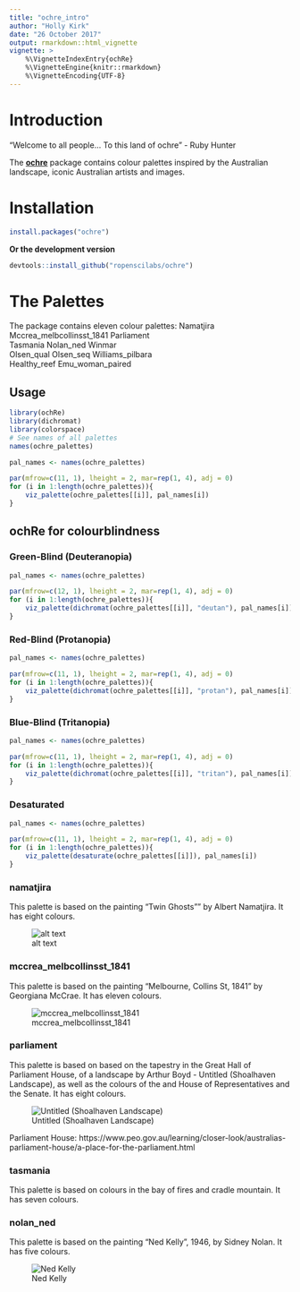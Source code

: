 ```yaml
---
title: "ochre_intro"
author: "Holly Kirk"
date: "26 October 2017"
output: rmarkdown::html_vignette
vignette: >
    %\VignetteIndexEntry{ochRe}
    %\VignetteEngine{knitr::rmarkdown}
    %\VignetteEncoding{UTF-8}
---
```


# Introduction

"Welcome to all people... To this land of ochre" - Ruby Hunter

The [**ochre**](CRAN link?) package contains colour palettes inspired by the Australian landscape, iconic Australian artists and images. 

# Installation

``` r
install.packages("ochre")
```

**Or the development version**

``` r
devtools::install_github("ropenscilabs/ochre")
```

# The Palettes

The package contains eleven colour palettes: 
Namatjira                   Mccrea_melbcollinsst_1841         Parliament               
Tasmania                    Nolan_ned                         Winmar                   
Olsen_qual                  Olsen_seq                         Williams_pilbara        
Healthy_reef                Emu_woman_paired   


Usage
-----

```r
library(ochRe)
library(dichromat)
library(colorspace)
# See names of all palettes
names(ochre_palettes)
```

```r
pal_names <- names(ochre_palettes)

par(mfrow=c(11, 1), lheight = 2, mar=rep(1, 4), adj = 0)
for (i in 1:length(ochre_palettes)){
    viz_palette(ochre_palettes[[i]], pal_names[i])
}
```
## ochRe for colourblindness

### Green-Blind (Deuteranopia)

```r
pal_names <- names(ochre_palettes)

par(mfrow=c(12, 1), lheight = 2, mar=rep(1, 4), adj = 0)
for (i in 1:length(ochre_palettes)){
    viz_palette(dichromat(ochre_palettes[[i]], "deutan"), pal_names[i])
}
```

### Red-Blind (Protanopia)


```r
pal_names <- names(ochre_palettes)

par(mfrow=c(11, 1), lheight = 2, mar=rep(1, 4), adj = 0)
for (i in 1:length(ochre_palettes)){
    viz_palette(dichromat(ochre_palettes[[i]], "protan"), pal_names[i])
}
```

### Blue-Blind (Tritanopia)


```r
pal_names <- names(ochre_palettes)

par(mfrow=c(11, 1), lheight = 2, mar=rep(1, 4), adj = 0)
for (i in 1:length(ochre_palettes)){
    viz_palette(dichromat(ochre_palettes[[i]], "tritan"), pal_names[i])
}
```

### Desaturated


```r
pal_names <- names(ochre_palettes)

par(mfrow=c(11, 1), lheight = 2, mar=rep(1, 4), adj = 0)
for (i in 1:length(ochre_palettes)){
    viz_palette(desaturate(ochre_palettes[[i]]), pal_names[i])
}
```



### namatjira

This palette is based on the painting "Twin Ghosts"" by Albert Namatjira.
It has eight colours.  

![alt text](http://www.menziesartbrands.com/sites/default/files/field/catalogue_items//DM_24017.jpg)


### mccrea_melbcollinsst_1841

This palette is based on the painting "Melbourne, Collins St, 1841" by Georgiana McCrae. 
It has eleven colours.   

![mccrea_melbcollinsst_1841](https://upload.wikimedia.org/wikipedia/commons/c/c0/Melbourne_Collins_Street_1841.jpg)


### parliament

This palette is based on based on the tapestry in the Great Hall of Parliament House, of a landscape by Arthur Boyd - Untitled (Shoalhaven Landscape), as well as the colours of the and House of Representatives and the Senate. 
It has eight colours.   

![Untitled (Shoalhaven Landscape)](https://www.aph.gov.au/~/media/06%20Visit%20Parliament/66%20Parl%20House%20Art%20Collection/661%20five%20treasures/five%20treasures%20detail%20pics/M19840057UntitledBOYDunframed.png?la=en)  
  
Parliament House:
https://www.peo.gov.au/learning/closer-look/australias-parliament-house/a-place-for-the-parliament.html  

### tasmania
This palette is based on colours in the bay of fires and cradle mountain.
It has seven colours.

### nolan_ned
This palette is based on the painting "Ned Kelly", 1946, by Sidney Nolan.
It has five colours.


![Ned Kelly](https://cs.nga.gov.au/images/lrg/28926.jpg)
